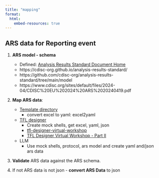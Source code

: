```yaml
---
title: "mapping"
format: 
  html: 
    embed-resources: true
---
```


## ARS data for Reporting event

1. **ARS model - schema**
    - Defined: [Analysis Results Standard Document Home](https://wiki.cdisc.org/display/ARSP/Analysis+Results+Standard+Document+Home)
    - https://cdisc-org.github.io/analysis-results-standard/
    - https://github.com/cdisc-org/analysis-results-standard/tree/main/model
    - https://www.cdisc.org/sites/default/files/2024-04/CDISC%20EU%202024%20ARS%2020240419.pdf
    
2. **Map ARS data**:
    - [Template directory](https://github.com/cdisc-org/analysis-results-standard/tree/main/utilities/python)
        - convert excel to yaml: excel2yaml
    - [TFL designer](https://tfldesigner.org/login)
        - Create mock shells, get excel, yaml, json
        - [tfl-designer-virtual-workshop](https://www.cdisc.org/events/webinar/tfl-designer-virtual-workshop)
        - [TFL Designer Virtual Workshop - Part II](https://www.cdisc.org/events/webinar/tfl-designer-virtual-workshop-part-ii)
        
    - LLM
        - Use mock shells, protocol, ars model and create yaml and/json ars data
    
3. **Validate** ARS data against the ARS schema.

4. If not ARS data is not json - **convert ARS Data** to json 
